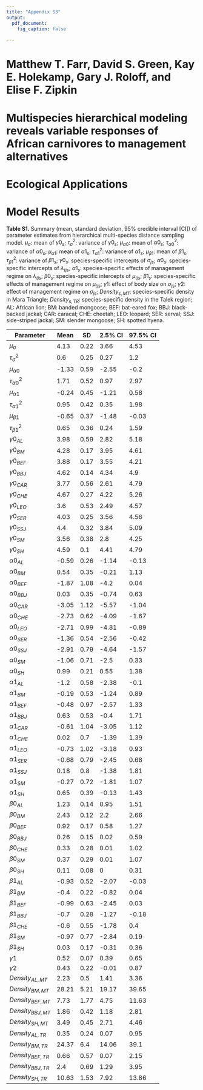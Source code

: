 ```yaml
---
title: "Appendix S3"
output: 
  pdf_document:
    fig_caption: false
    
---
```

# Matthew T. Farr, David S. Green, Kay E. Holekamp, Gary J. Roloff, and Elise F. Zipkin

# Multispecies hierarchical modeling reveals variable responses of African carnivores to management alternatives

# Ecological Applications

# Model Results

**Table S1.** Summary (mean, standard deviation, 95% credible interval [CI]) of parameter estimates from hierarchical multi-species distance sampling model. $\mu_{\sigma}$: mean of $\gamma0_s$; $\tau^2_{\sigma}$: variance of $\gamma0_s$; $\mu_{\alpha0}$: mean of $\alpha0_s$; $\tau^2_{\alpha0}$: variance of $\alpha0_s$; $\mu_{\alpha1}$: mean of $\alpha1_s$; $\tau^2_{\alpha1}$: variance of $\alpha1_s$; $\mu_{\beta1}$: mean of $\beta1_s$; $\tau^2_{\beta1}$: variance of $\beta1_s$; $\gamma0_s$: species-specific intercepts of $\sigma_{js}$; $\alpha0_s$: species-specific intercepts of $\lambda_{tjs}$; $\alpha1_s$: species-specific effects of management regime on $\lambda_{tjs}$; $\beta0_s$: species-specific intercepts of $\mu_{tjs}$; $\beta1_s$: species-specific effects of management regime on $\mu_{tjs}$; $\gamma1$: effect of body size on $\sigma_{js}$; $\gamma2$: effect of management regime on $\sigma_{js}$; $Density_{s,MT}$: species-specific density in Mara Triangle; $Density_{s,TR}$: species-specific density in the Talek region; AL: African lion; BM: banded mongoose; BEF: bat-eared fox; BBJ: black-backed jackal; CAR: caracal; CHE: cheetah; LEO: leopard; SER: serval; SSJ: side-striped jackal; SM: slender mongoose; SH: spotted hyena.

Parameter | Mean | SD | 2.5% CI | 97.5% CI
--- | --- | --- | --- | --- 
$\mu_{\sigma}$ | 4.13 | 0.22 | 3.66 | 4.53
$\tau^2_{\sigma}$ | 0.6 | 0.25 | 0.27 | 1.2
$\mu_{\alpha0}$ | -1.33 | 0.59 | -2.55 | -0.2
$\tau^2_{\alpha0}$ | 1.71 | 0.52 | 0.97 | 2.97
$\mu_{\alpha1}$ | -0.24 | 0.45 | -1.21 | 0.58
$\tau^2_{\alpha1}$ | 0.95 | 0.42 | 0.35 | 1.98
$\mu_{\beta1}$ | -0.65 | 0.37 | -1.48 | -0.03
$\tau^2_{\beta1}$ | 0.65 | 0.36 | 0.24 | 1.59
$\gamma0_{AL}$ | 3.98 | 0.59 | 2.82 | 5.18
$\gamma0_{BM}$ | 4.28 | 0.17 | 3.95 | 4.61
$\gamma0_{BEF}$ | 3.88 | 0.17 | 3.55 | 4.21
$\gamma0_{BBJ}$ | 4.62 | 0.14 | 4.34 | 4.9
$\gamma0_{CAR}$ | 3.77 | 0.56 | 2.61 | 4.79
$\gamma0_{CHE}$ | 4.67 | 0.27 | 4.22 | 5.26
$\gamma0_{LEO}$ | 3.6 | 0.53 | 2.49 | 4.57
$\gamma0_{SER}$ | 4.03 | 0.25 | 3.56 | 4.56
$\gamma0_{SSJ}$ | 4.4 | 0.32 | 3.84 | 5.09
$\gamma0_{SM}$ | 3.56 | 0.38 | 2.8 | 4.25
$\gamma0_{SH}$ | 4.59 | 0.1 | 4.41 | 4.79
$\alpha0_{AL}$ | -0.59 | 0.26 | -1.14 | -0.13
$\alpha0_{BM}$ | 0.54 | 0.35 | -0.21 | 1.13
$\alpha0_{BEF}$ | -1.87 | 1.08 | -4.2 | 0.04
$\alpha0_{BBJ}$ | 0.03 | 0.35 | -0.74 | 0.63
$\alpha0_{CAR}$ | -3.05 | 1.12 | -5.57 | -1.04
$\alpha0_{CHE}$ | -2.73 | 0.62 | -4.09 | -1.67
$\alpha0_{LEO}$ | -2.71 | 0.99 | -4.81 | -0.89
$\alpha0_{SER}$ | -1.36 | 0.54 | -2.56 | -0.42
$\alpha0_{SSJ}$ | -2.91 | 0.79 | -4.64 | -1.57
$\alpha0_{SM}$ | -1.06 | 0.71 | -2.5 | 0.33
$\alpha0_{SH}$ | 0.99 | 0.21 | 0.55 | 1.38
$\alpha1_{AL}$ | -1.2 | 0.58 | -2.38 | -0.1
$\alpha1_{BM}$ | -0.19 | 0.53 | -1.24 | 0.89
$\alpha1_{BEF}$ | -0.48 | 0.97 | -2.57 | 1.33
$\alpha1_{BBJ}$ | 0.63 | 0.53 | -0.4 | 1.71
$\alpha1_{CAR}$ | -0.61 | 1.04 | -3.05 | 1.12
$\alpha1_{CHE}$ | 0.02 | 0.7 | -1.39 | 1.39
$\alpha1_{LEO}$ | -0.73 | 1.02 | -3.18 | 0.93
$\alpha1_{SER}$ | -0.68 | 0.79 | -2.45 | 0.68
$\alpha1_{SSJ}$ | 0.18 | 0.8 | -1.38 | 1.81
$\alpha1_{SM}$ | -0.27 | 0.72 | -1.81 | 1.07
$\alpha1_{SH}$ | 0.65 | 0.39 | -0.13 | 1.43
$\beta0_{AL}$ | 1.23 | 0.14 | 0.95 | 1.51
$\beta0_{BM}$ | 2.43 | 0.12 | 2.2 | 2.66
$\beta0_{BEF}$ | 0.92 | 0.17 | 0.58 | 1.27
$\beta0_{BBJ}$ | 0.26 | 0.15 | 0.02 | 0.59
$\beta0_{CHE}$ | 0.33 | 0.28 | 0.01 | 1.02
$\beta0_{SM}$ | 0.37 | 0.29 | 0.01 | 1.07
$\beta0_{SH}$ | 0.11 | 0.08 | 0 | 0.31
$\beta1_{AL}$ | -0.93 | 0.52 | -2.07 | -0.03
$\beta1_{BM}$ | -0.4 | 0.22 | -0.82 | 0.04
$\beta1_{BEF}$ | -0.99 | 0.63 | -2.45 | 0.03
$\beta1_{BBJ}$ | -0.7 | 0.28 | -1.27 | -0.18
$\beta1_{CHE}$ | -0.6 | 0.55 | -1.78 | 0.4
$\beta1_{SM}$ | -0.97 | 0.77 | -2.84 | 0.19
$\beta1_{SH}$ | 0.03 | 0.17 | -0.31 | 0.36
$\gamma1$ | 0.52 | 0.07 | 0.39 | 0.65
$\gamma2$ | 0.43 | 0.22 | -0.01 | 0.87
$Density_{AL,MT}$ | 2.23 | 0.5 | 1.41 | 3.36
$Density_{BM,MT}$ | 28.21 | 5.21 | 19.17 | 39.65
$Density_{BEF,MT}$ | 7.73 | 1.77 | 4.75 | 11.63
$Density_{BBJ,MT}$ | 1.86 | 0.42 | 1.18 | 2.81
$Density_{SH,MT}$ | 3.49 | 0.45 | 2.71 | 4.46
$Density_{AL,TR}$ | 0.35 | 0.24 | 0.07 | 0.95
$Density_{BM,TR}$ | 24.37 | 6.4 | 14.06 | 39.1
$Density_{BEF,TR}$ | 0.66 | 0.57 | 0.07 | 2.15
$Density_{BBJ,TR}$ | 2.4 | 0.69 | 1.29 | 3.95
$Density_{SH,TR}$ | 10.63 | 1.53 | 7.92 | 13.86